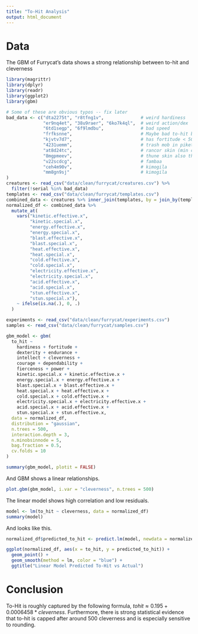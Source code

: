 ```yaml
---
title: "To-Hit Analysis"
output: html_document
---
```


# Data

The GBM of Furrycat's data shows a strong relationship between to-hit and cleverness


```r
library(magrittr)
library(dplyr)
library(readr)
library(ggplot2)
library(gbm)

# Some of these are obvious typos -- fix later
bad_data <- c("dta2275t", "r8tfng1v",              # weird hardiness
              "er9nq4et", "38u9raer", "6ko7k4ql",  # weird action/dex
              "6td1segp", "6f9lmdbu",              # bad speed
              "frfksnne",                          # Maybe bad to-hit but interesting...
              "kjvtv7d7",                          # has fortitude < 500 AND light armor?
              "4231uemm",                          # trash mob in piket skin (min cl 25) that throws off CL calculations
              "at8d24tc",                          # rancor skin (min cl 35) also throwing off cl calculations
              "8mgpmeev",                          # thune skin also throwing off cl
              "v22scdcg",                          # fambaa
              "ceh4m90v",                          # kimogila
              "mm8gn9sj"                           # kimogila
)
creatures <- read_csv("data/clean/furrycat/creatures.csv") %>%
  filter(!serial %in% bad_data)
templates <- read_csv("data/clean/furrycat/templates.csv")
combined_data <- creatures %>% inner_join(templates, by = join_by(template_id == serial))
normalized_df <- combined_data %>%
  mutate_at(
    vars("kinetic.effective.x",
         "kinetic.special.x",
         "energy.effective.x",
         "energy.special.x",
         "blast.effective.x",
         "blast.special.x",
         "heat.effective.x",
         "heat.special.x",
         "cold.effective.x",
         "cold.special.x",
         "electricity.effective.x",
         "electricity.special.x",
         "acid.effective.x",
         "acid.special.x",
         "stun.effective.x",
         "stun.special.x"),
    ~ ifelse(is.na(.), 0, .)
  )

experiments <- read_csv("data/clean/furrycat/experiments.csv")
samples <- read_csv("data/clean/furrycat/samples.csv")
```

```r
gbm_model <- gbm(
  to_hit ~ 
    hardiness + fortitude +
    dexterity + endurance +
    intellect + cleverness +
    courage + dependability +
    fierceness + power +
    kinetic.special.x + kinetic.effective.x +
    energy.special.x + energy.effective.x +
    blast.special.x + blast.effective.x +
    heat.special.x + heat.effective.x +
    cold.special.x + cold.effective.x +
    electricity.special.x + electricity.effective.x +
    acid.special.x + acid.effective.x +
    stun.special.x + stun.effective.x,
  data = normalized_df,
  distribution = "gaussian",
  n.trees = 500,
  interaction.depth = 3,
  n.minobsinnode = 5,
  bag.fraction = 0.5,
  cv.folds = 10
)
```

```r
summary(gbm_model, plotit = FALSE)
```

And GBM shows a linear relationships.

```r
plot.gbm(gbm_model, i.var = "cleverness", n.trees = 500)
```

The linear model shows high correlation and low residuals.


```r
model <- lm(to_hit ~ cleverness, data = normalized_df)
summary(model)
```

And looks like this.


```r
normalized_df$predicted_to_hit <- predict.lm(model, newdata = normalized_df)

ggplot(normalized_df, aes(x = to_hit, y = predicted_to_hit)) +
  geom_point() +
  geom_smooth(method = lm, color = "blue") +
  ggtitle("Linear Model Predicted To-Hit vs Actual")

```


# Conclusion

To-Hit is roughly captured by the following formula, $tohit \approx 0.195 + 0.0006458 * cleverness$. Furthermore, there is strong statistical evidence that to-hit is capped after around 500 cleverness and is especially sensitive to rounding.
